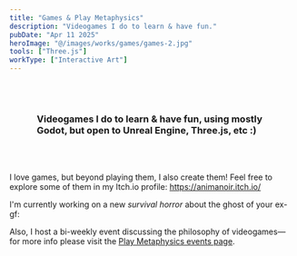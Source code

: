 ```yaml
---
title: "Games & Play Metaphysics"
description: "Videogames I do to learn & have fun."
pubDate: "Apr 11 2025"
heroImage: "@/images/works/games/games-2.jpg"
tools: ["Three.js"]
workType: ["Interactive Art"]
---
```




<h3 style="padding: 3rem;">Videogames I do to learn & have fun, using mostly Godot, but open to Unreal Engine, Three.js, etc :)</h3>


I love games, but beyond playing them, I also create them! Feel free to explore some of them in my Itch.io profile: https://animanoir.itch.io/



I'm currently working on a new *survival horror* about the ghost of your ex-gf:

<YouTube id="https://www.youtube.com/watch?v=nlKwFpP5gKI" />

Also, I host a bi-weekly event discussing the philosophy of videogames—for more info please visit the [Play Metaphysics events page](https://metaxis.digital/events/homo-ludens-play-metaphysics-pipin-barr-the-stuff-games-are-made-of-3).

